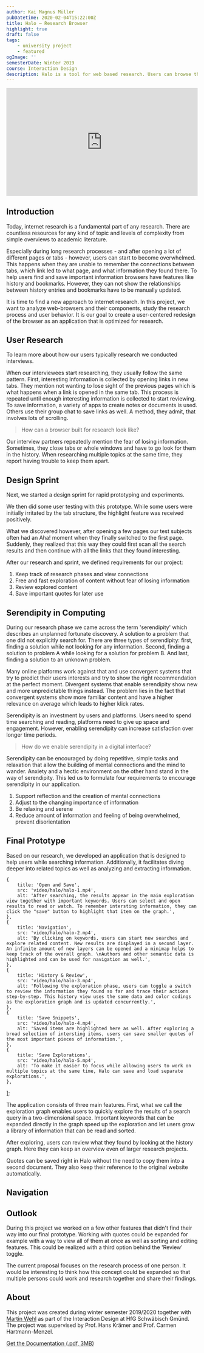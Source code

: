 ```yaml
---
author: Kai Magnus Müller
pubDatetime: 2020-02-04T15:22:00Z
title: Halo – Research Browser
highlight: true
draft: false
tags:
    - university project
    - featured
ogImage: ''
semesterDate: Winter 2019
course: Interaction Design
description: Halo is a tool for web based research. Users can browse the web with a newly designed radial interface using semantic connections. A history lets users review research sessions so they can focus on exploring while not having to worry about losing information.
---
```


<div style="padding:56.25% 0 0 0;position:relative;">
	<iframe
		src="https://player.vimeo.com/video/802828920?h=89c131a80b&amp;badge=0&amp;autopause=0&amp;player_id=0&amp;app_id=58479"
		frameborder="0"
		allow="autoplay; fullscreen; picture-in-picture"
		allowfullscreen
		style="position:absolute;top:0;left:0;width:100%;height:100%;"
		title="Halo"></iframe>
</div>
<script src="https://player.vimeo.com/api/player.js"></script>

## Introduction

Today, internet research is a fundamental part of any research. There are countless resources for any kind of topic and levels of complexity from simple overviews to academic literature.

Especially during long research processes - and after opening a lot of different pages or tabs - however, users can start to become overwhelmed. This happens when they are unable to remember the connections between tabs, which link led to what page, and what information they found there. To help users find and save important information browsers have features like history and bookmarks. However, they can not show the relationships between history entries and bookmarks have to be manually updated.

It is time to find a new approach to internet research. In this project, we want to analyze web-browsers and their components, study the research process and user behavior. It is our goal to create a user-centered redesign of the browser as an application that is optimized for research.

## User Research

To learn more about how our users typically research we conducted interviews.

When our interviewees start researching, they usually follow the same pattern. First, interesting Information is collected by opening links in new tabs. They mention not wanting to lose sight of the previous pages which is what happens when a link is opened in the same tab. This process is repeated until enough interesting information is collected to start reviewing. To save information, a variety of apps to create notes or documents is used. Others use their group chat to save links as well. A method, they admit, that involves lots of scrolling.

> How can a browser built for research look like?

Our interview partners repeatedly mention the fear of losing information. Sometimes, they close tabs or whole windows and have to go look for them in the history. When researching multiple topics at the same time, they report having trouble to keep them apart.

## Design Sprint

Next, we started a design sprint for rapid prototyping and experiments.

<Figure
	alt="First prototype based on our initial interviews and research. Links are opened in descending order in the background and highlighted content can be saved in the right sidebar."
	src="/video/halo/halo_browser_prototype.mp4"
	type="video"
	aspectRatio="16/10"></Figure>

We then did some user testing with this prototype. While some users were initially irritated by the tab structure, the highlight feature was received positively.

What we discovered however, after opening a few pages our test subjects often had an Aha! moment when they finally switched to the first page. Suddenly, they realized that this way they could first scan all the search results and then continue with all the links that they found interesting.

After our research and sprint, we defined requirements for our project:

1. Keep track of research phases and view connections
2. Free and fast exploration of content without fear of losing information
3. Review explored content
4. Save important quotes for later use

## Serendipity in Computing

During our research phase we came across the term 'serendipity' which describes an unplanned fortunate discovery. A solution to a problem that one did not explicitly search for. There are three types of serendipity: first, finding a solution while not looking for any information. Second, finding a solution to problem A while looking for a solution for problem B. And last, finding a solution to an unknown problem.

Many online platforms work against that and use convergent systems that try to predict their users interests and try to show the right recommendation at the perfect moment. Divergent systems that enable serendipity show new and more unpredictable things instead. The problem lies in the fact that convergent systems show more familiar content and have a higher relevance on average which leads to higher klick rates.

Serendipity is an investment by users and platforms. Users need to spend time searching and reading, platforms need to give up space and engagement. However, enabling serendipity can increase satisfaction over longer time periods.

> How do we enable serendipity in a digital interface?

Serendipity can be encouraged by doing repetitive, simple tasks and relaxation that allow the building of mental connections and the mind to wander. Anxiety and a hectic environment on the other hand stand in the way of serendipity. This led us to formulate four requirements to encourage serendipity in our application.

1. Support reflection and the creation of mental connections
2. Adjust to the changing importance of information
3. Be relaxing and serene
4. Reduce amount of information and feeling of being overwhelmed, prevent disorientation

## Final Prototype

Based on our research, we developed an application that is designed to help users while searching information. Additionally, it facilitates diving deeper into related topics as well as analyzing and extracting information.

	{
		title: 'Open and Save',
		src: 'video/halo/halo-1.mp4',
		alt: 'After searching, the results appear in the main exploration view together with important keywords. Users can select and open results to read or watch. To remember intersting information, they can click the "save" button to highlight that item on the graph.',
	},
	{
		title: 'Navigation',
		src: 'video/halo/halo-2.mp4',
		alt: 'By clicking on keywords, users can start new searches and explore related content. New results are displayed in a second layer. An infinite amount of new layers can be opened and a minimap helps to keep track of the overall graph. \nAuthors and other semantic data is highlighted and can be used for navigation as well.',
	},
	{
		title: 'History & Review',
		src: 'video/halo/halo-3.mp4',
		alt: 'Following the exploration phase, users can toggle a switch to review the information they found so far and trace their actions step-by-step. This history view uses the same data and color codings as the exploration graph and is updated concurrently.',
	},
	{
		title: 'Save Snippets',
		src: 'video/halo/halo-4.mp4',
		alt: 'Saved items are highlighted here as well. After exploring a broad selection of intersting items, users can save smaller quotes of the most important pieces of information.',
	},
	{
		title: 'Save Explorations',
		src: 'video/halo/halo-5.mp4',
		alt: 'To make it easier to focus while allowing users to work on multiple topics at the same time, Halo can save and load separate explorations.',
	},
];

<UseCase client:visible srcSet={_srcSet2} aspectRatio="16/9"></UseCase>

The application consists of three main features. First, what we call the exploration graph enables users to quickly explore the results of a search query in a two-dimensional space. Important keywords that can be expanded directly in the graph speed up the exploration and let users grow a library of information that can be read and sorted.

After exploring, users can review what they found by looking at the history graph. Here they can keep an overview even of larger research projects.

Quotes can be saved right in Halo without the need to copy them into a second document. They also keep their reference to the original website automatically.

## Navigation

<Figure
	alt="Users can use the exploration graph to expand keywords and dive deeper into interesting topics."
	src="/video/halo/halo-navigation.mp4"
	type="video"
	aspectRatio="16/10"></Figure>

## Outlook

During this project we worked on a few other features that didn't find their way into our final prototype. Working with quotes could be expanded for example with a way to view all of them at once as well as sorting and editing features. This could be realized with a third option behind the 'Review' toggle.

The current proposal focuses on the research process of one person. It would be interesting to think how this concept could be expanded so that multiple persons could work and research together and share their findings.

## About

This project was created during winter semester 2019/2020 together with [Martin Wehl](http://www.martinwehl.de) as part of the Interaction Design at HfG Schwäbisch Gmünd. The project was supervised by Prof. Hans Krämer and Prof. Carmen Hartmann-Menzel.

[Get the Documentation (.pdf, 3MB)][Doc]

[Doc]: https://www.cdn.kaimagnus.de/portfolio/docs/Halo_Dokumentation.pdf
